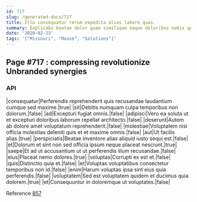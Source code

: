 ```yaml
---
id: 717
slug: /generated-docs/717
title: Illo consequatur rerum expedita alias labore quas.
summary: Explicabo beatae dolor quae similique eaque doloribus nobis quae est.
date: '2020-02-23'
tags: '["Missouri", "Mouse", "Solutions"]'
---
```

## Page #717 : compressing revolutionize Unbranded synergies

### API

|consequatur|Perferendis reprehenderit quis recusandae laudantium cumque sed maxime.|true|
|sit|Debitis numquam culpa temporibus non dolorum.|false|
|ad|Excepturi fugiat omnis.|false|
|adipisci|Vero ea soluta ut et excepturi doloribus laborum repellat architecto.|false|
|deserunt|Autem ab dolore amet voluptatum reprehenderit.|false|
|molestiae|Voluptatem nisi officia molestias deleniti quis et et maxime omnis.|false|
|aut|Ut facilis alias.|true|
|perspiciatis|Beatae inventore alias aliquid iusto sequi est.|false|
|et|Dolorum et sint non sed officia ipsum neque placeat nesciunt.|true|
|saepe|Et ad ut accusantium ut ut perferendis illum recusandae.|false|
|eius|Placeat nemo dolores.|true|
|voluptas|Corrupti ex est et.|false|
|quis|Distinctio quia et.|false|
|et|Voluptas voluptatibus consectetur temporibus non id.|false|
|enim|Harum voluptas ipsa sint eius quia perferendis.|false|
|voluptatem|Sed est voluptatem quidem et ducimus quia dolorem.|true|
|et|Consequuntur in doloremque ut voluptates.|false|

Reference [857](/generated-docs/857)




